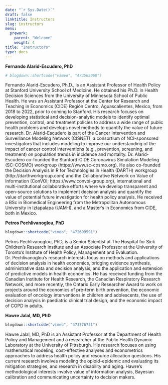 ---
date: "`r Sys.Date()`"
draft: false
linktitle: Instructors
slug: instructors
menu:
  prework:
    parent: "Welcome"
    weight: 4
title: "Instructors"
type: docs
---

<!-- **Eva Enns, PhD** <a href="https://directory.sph.umn.edu/bio/sph-a-z/eva-enns" target="_blank"><i class="fas fa-link"></i></a> <a href="https://github.com/evaenns" target="_blank"><i class="fab fa-github"></i></a>  -->

<!-- ```{r, echo=F} -->
<!-- blogdown::shortcode("vimeo", "472448727") -->
<!-- ``` -->

<!-- Eva Enns, PhD, is an Associate Professor at the University of Minnesota’s School of Public Health, in the division of Health Policy and Management. She has a bachelor’s degree in electrical engineering from the Massachusetts Institute of Technology, and holds both a Master’s and a PhD in electrical engineering from Stanford University. She develops mathematical models of the spread of infectious diseases that help evaluate strategies aimed at mitigating disease impact through prevention and/or treatment. Her aim is to inform better infectious disease prevention, management, and control policies as well as to develop new methodologies or tools to better address issues surrounding infectious disease outbreaks. -->

**Fernando Alarid-Escudero, PhD** <a href="https://profiles.stanford.edu/fernando-alarid-escudero" target="_blank"><i class="fas fa-link"></i></a> <a href="https://github.com/feralaes" target="_blank"><i class="fab fa-github"></i></a> 

```{r, echo=F}
# blogdown::shortcode("vimeo", "473565068")
```

Fernando Alarid-Escudero, Ph.D., is an Assistant Professor of Health Policy at Stanford University School of Medicine. He obtained his Ph.D. in Health Decision Sciences from the University of Minnesota School of Public Health. He was an Assistant Professor at the Center for Research and Teaching in Economics (CIDE) Región Centro, Aguascalientes, Mexico, from 2018 to 2022, prior to coming to Stanford. His research focuses on developing statistical and decision-analytic models to identify optimal prevention, control, and treatment policies to address a wide range of public health problems and develops novel methods to quantify the value of future research. Dr. Alarid-Escudero is part of the Cancer Intervention and Surveillance Modeling Network (CISNET), a consortium of NCI-sponsored investigators that includes modeling to improve our understanding of the impact of cancer control interventions (e.g., prevention, screening, and treatment) on population trends in incidence and mortality. Dr. Alarid-Escudero co-founded the Stanford-CIDE Coronavirus Simulation Modeling (SC-COSMO) workgroup (https://www.sc-cosmo.org). He also co-founded the Decision Analysis in R for Technologies in Health (DARTH) workgroup (http://darthworkgroup.com) and the Collaborative Network on Value of Information (ConVOI; https://www.convoi-group.org), international and multi-institutional collaborative efforts where we develop transparent and open-source solutions to implement decision analysis and quantify the value of potential future investigation for health policy analysis. He received a BSc in Biomedical Engineering from the Metropolitan Autonomous University in Iztapalapa (UAM-I), and a Master’s in Economics from CIDE, both in Mexico.

<!-- **Karen M. Kuntz, ScD** -->

<!-- Karen Kuntz, ScD, is a Professor and Director of Graduate Studies in Health Services Research, Policy and Administration MS and Doctoral programs at the University of Minnesota School of Public Health, Division of Health Policy and Management. She is an internationally-recognized expert in the methods and applications of simulation modeling to address clinical and public health interventions. She is past president of the Society for Medical Decision Making (SMDM) – an organization dedicated to the methods and applications of decision modeling. More recently, she served as co-chair of the International Society for Pharmacoeconomics and Outcomes Research (ISPOR)-SMDM Modeling Good Research Practices Task Force (2010-2012) where she also served as co-leader on the state-transition modeling paper. She was also a member of the 2nd Panel on Cost-Effectiveness in Health and Medicine and served as the lead on the chapter on decision modeling. She is a firm believer in the added value that decision models can bring to real-world policy. -->

**Petros Pechlivanoglou, PhD** <a href="https://ihpme.utoronto.ca/faculty/petros-pechlivanoglou/" target="_blank"><i class="fas fa-link"></i></a> <a href="https://github.com/ppehli" target="_blank"><i class="fab fa-github"></i></a>

```{r, echo=F}
blogdown::shortcode("vimeo", "472699591")
```

Petros Pechlivanoglou, PhD, is a Senior Scientist at The Hospital for Sick Children’s Research Institute and an Associate Professor at the University of Toronto’s Institute of Health Policy, Management and Evaluation. Dr. Pechlivanoglou’s research interests focus on methods and applications of decision analysis in health economics, bridging evidence synthesis, administrative data and decision analysis, and the application and extension of predictive models in health economics. He has received funding from the Canadian Institute for Health Research, the Canadian Respiratory Research Network, and more recently, the Ontario Early Researcher Award to work on projects around the economics of pre-term birth prevention, the economic evaluation of oncology interventions in children and adolescents, the use of decision analysis in paediatric clinical trial design, and the economic impact of COPD in adults.

**Hawre Jalal, MD, PhD** <a href="https://publichealth.pitt.edu/home/directory/hawre-jalal" target="_blank"><i class="fas fa-link"></i></a> <a href="https://github.com/hjalal" target="_blank"><i class="fab fa-github"></i></a>

```{r, echo=F}
blogdown::shortcode("vimeo", "473576731")
```

Hawre Jalal, MD, PhD is an Assistant Professor at the Department of Health Policy and Management and a researcher at the Public Health Dynamic Laboratory at the University of Pittsburgh. His research focuses on using mathematical modeling, cost-effective analyses and econometrics approaches to address health policy and resource allocation questions. His current research involves modeling the opioid-epidemic and evaluating its mitigation strategies, and research in disability and aging. Hawre’s methodological interests involve value of information analysis, Bayesian calibration and communicating uncertainty to decision makers.

<!-- **Eline Krijkamp, PhD** <a href="https://www.researchgate.net/profile/Eline_Krijkamp2" target="_blank"><i class="fas fa-link"></i></a> <a href="https://github.com/krijkamp" target="_blank"><i class="fab fa-github"></i></a> -->

<!-- ```{r, echo=F} -->
<!-- blogdown::shortcode("vimeo", "473041510") -->
<!-- ``` -->

<!-- Eline Krijkamp, PhD, is a post-doctoral researcher at the Erasmus School of Health Policy and Management at the Erasmus University in Rotterdam, the Netherlands. In her research she uses decision modeling methods for applied health economic research questions with a little touch on developing new methods. She is also part of an external review group for The National institute for health and care excellence (NICE) in the UK and teaches decision modeling to master and graduate students. She holds a bachelor’s degree in health and biomedical Sciences from the VU University in Amsterdam and two master’s degrees: one in Health Economics from the Erasmus University in Rotterdam and one in Epidemiology from the Netherlands Institute of Health Sciences (NIHES), Rotterdam. After she worked in the educational innovation team for NIHES she pursued her career with a PhD in medical decision making focusing on open-source modeling and resource prioritization in healthcare. Her career goal is to solve health(care) issues using data-driven methods. Simplicity and clear communication are also important to her. She believes that many health issues can be prevented or solved by improved communication and sees communicating our complex research in a simple way as an important challenge. Although Eline loves her professional career, she likes to prioritize sports, good food and enough sleep to stay energized.  -->

<!-- **Alan Yang, MSc** <a href="https://www.linkedin.com/in/alan-yang-287b8080/" target="_blank"><i class="fas fa-link"></i></a> <a href="https://github.com/alanyang0924" target="_blank"><i class="fab fa-github"></i></a> -->

<!-- ```{r, echo=F} -->
<!-- blogdown::shortcode("vimeo", "472839158") -->
<!-- ``` -->

<!-- Alan Yang holds a Master of Science in Biostatistics and a Honours Bachelor of Science in Statistics from the University of Toronto. He is currently working as a Research Analyst in Child Health Evaluative Sciences at the Hospital for Sick Children Research Institute focusing on implementations of decision analysis in the `R` software and developing statistical methods and applications in health technology assessment. In addition, he is working on Bayesian methods for network meta-analysis and evidence synthesis. Outside of work, he enjoys playing basketball, swimming and trying out different cuisines. -->




